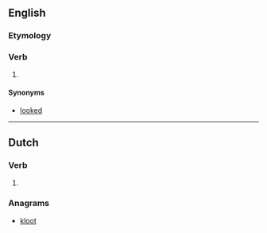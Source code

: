 ==English==

===Etymology===
{{suffix|look|t|lang=en}}

===Verb===
{{head|en|verb form}}

# {{lb|en|archaic}} {{en-past of|look}}

====Synonyms====
* [[looked]]

----

==Dutch==

===Verb===
{{nl-verb-form}}

# {{nl-verb form of|p=2-gij|n=sg|t=past|m=ind|luiken}}

===Anagrams===
* [[kloot#Dutch|kloot]]